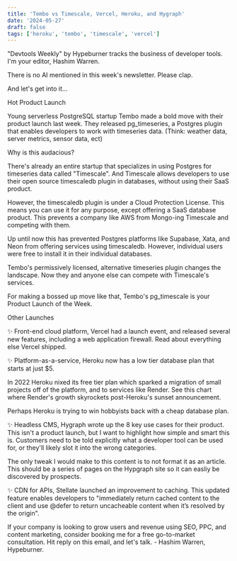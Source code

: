 ```yaml
---
title: 'Tembo vs Timescale, Vercel, Heroku, and Hygraph'
date: '2024-05-27'
draft: false
tags: ['heroku', 'tembo', 'timescale', 'vercel']
---
```


"Devtools Weekly" by Hypeburner tracks the business of developer tools. I'm your editor, Hashim Warren.

There is no AI mentioned in this week's newsletter. Please clap.

And let's get into it...

Hot Product Launch

Young serverless PostgreSQL startup Tembo made a bold move with their product launch last week. They released pg_timeseries, a Postgres plugin that enables developers to work with timeseries data. (Think: weather data, server metrics, sensor data, ect)

Why is this audacious?

There's already an entire startup that specializes in using Postgres for timeseries data called "Timescale". And Timescale allows developers to use their open source timescaledb plugin in databases, without using their SaaS product.

However, the timescaledb plugin is under a Cloud Protection License. This means you can use it for any purpose, except offering a SaaS database product. This prevents a company like AWS from Mongo-ing Timescale and competing with them.

Up until now this has prevented Postgres platforms like Supabase, Xata, and Neon from offering services using timescaledb. However, individual users were free to install it in their individual databases.

Tembo's permissively licensed, alternative timeseries plugin changes the landscape. Now they and anyone else can compete with Timescale's services.

For making a bossed up move like that, Tembo's pg_timescale is your Product Launch of the Week.

Other Launches

✨ Front-end cloud platform, Vercel had a launch event, and released several new features, including a web application firewall. Read about everything else Vercel shipped.

✨ Platform-as-a-service, Heroku now has a low tier database plan that starts at just $5.

In 2022 Heroku nixed its free tier plan which sparked a migration of small projects off of the platform, and to services like Render. See this chart where Render's growth skyrockets post-Heroku's sunset announcement.

Perhaps Heroku is trying to win hobbyists back with a cheap database plan.

✨ Headless CMS, Hygraph wrote up the 8 key use cases for their product. This isn't a product launch, but I want to highlight how simple and smart this is. Customers need to be told explicitly what a developer tool can be used for, or they'll likely slot it into the wrong categories.

The only tweak I would make to this content is to not format it as an article. This should be a series of pages on the Hypgraph site so it can easliy be discovered by prospects.

✨ CDN for APIs, Stellate launched an improvement to caching. This updated feature enables developers to "immediately return cached content to the client and use @defer to return uncacheable content when it’s resolved by the origin".

If your company is looking to grow users and revenue using SEO, PPC, and content marketing, consider booking me for a free go-to-market consultation. Hit reply on this email, and let's talk. - Hashim Warren, Hypeburner.
